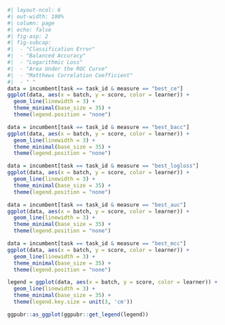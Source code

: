 
```r
#| layout-ncol: 6
#| out-width: 100%
#| column: page
#| echo: false
#| fig-asp: 2
#| fig-subcap: 
#|  - "Classification Error"
#|  - "Balanced Accuracy"
#|  - "Logarithmic Loss"
#|  - "Area Under the ROC Curve"
#|  - "Matthews Correlation Coefficient"
#|  - " "
data = incumbent[task == task_id & measure == "best_ce"]
ggplot(data, aes(x = batch, y = score, color = learner)) + 
  geom_line(linewidth = 3) +
  theme_minimal(base_size = 35) +
  theme(legend.position = "none")

data = incumbent[task == task_id & measure == "best_bacc"]
ggplot(data, aes(x = batch, y = score, color = learner)) + 
  geom_line(linewidth = 3) +
  theme_minimal(base_size = 35) +
  theme(legend.position = "none")

data = incumbent[task == task_id & measure == "best_logloss"]
ggplot(data, aes(x = batch, y = score, color = learner)) + 
  geom_line(linewidth = 3) +
  theme_minimal(base_size = 35) +
  theme(legend.position = "none")

data = incumbent[task == task_id & measure == "best_auc"]
ggplot(data, aes(x = batch, y = score, color = learner)) + 
  geom_line(linewidth = 3) +
  theme_minimal(base_size = 35) +
  theme(legend.position = "none")

data = incumbent[task == task_id & measure == "best_mcc"]
ggplot(data, aes(x = batch, y = score, color = learner)) + 
  geom_line(linewidth = 3) +
  theme_minimal(base_size = 35) +
  theme(legend.position = "none")

legend = ggplot(data, aes(x = batch, y = score, color = learner)) + 
  geom_line(linewidth = 3) +
  theme_minimal(base_size = 35) +
  theme(legend.key.size = unit(3, 'cm'))

ggpubr::as_ggplot(ggpubr::get_legend(legend))
```